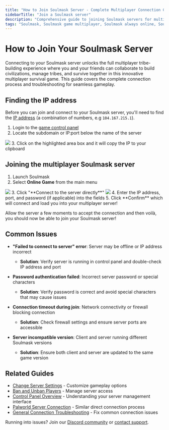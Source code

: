 ```yaml
---
title: "How to Join Soulmask Server - Complete Multiplayer Connection Guide"
sidebarTitle: "Join a Soulmask server"
description: "Comprehensive guide to joining Soulmask servers for multiplayer tribe-building gameplay. Learn how to find your server IP, connect directly to servers, and troubleshoot common connection issues."
tags: "Soulmask, Soulmask game multiplayer, Soulmask always online, Soulmask community server"
---
```


# How to Join Your Soulmask Server

Connecting to your Soulmask server unlocks the full multiplayer tribe-building experience where you and your friends can collaborate to build civilizations, manage tribes, and survive together in this innovative multiplayer survival game. This guide covers the complete connection process and troubleshooting for seamless gameplay.

## Finding the IP address

Before you can join and connect to your Soulmask server, you'll need to find the [IP address](https://whatismyipaddress.com/ip-address) (a combination of numbers, e.g `104.167.215.1`).

1. Login to the [game control panel](https://game.berrybyte.net)
2. Locate the subdomain or IP:port below the name of the server
<Frame>
  <img src="/images/general/join-server.png" />
</Frame>
3. Click on the highlighted area box and it will copy the IP to your clipboard


## Joining the multiplayer Soulmask server
1. Launch Soulmask
2. Select **Online Game** from the main menu
<Frame>
  <img src="/images/games/soulmask/soulmask-online-game.png" />
</Frame>
3. Click "**Connect to the server directly**"
<Frame>
  <img src="/images/games/soulmask/soulmask-connect.png" />
</Frame>
4. Enter the IP address, port, and password (if applicable) into the fields
5. Click **Confirm** which will connect and load you into your multiplayer server!

Allow the server a few moments to accept the connection and then voilà, you should now be able to join your Soulmask server!

## Common Issues

- **"Failed to connect to server" error**: Server may be offline or IP address incorrect
  - **Solution**: Verify server is running in control panel and double-check IP address and port

- **Password authentication failed**: Incorrect server password or special characters
  - **Solution**: Verify password is correct and avoid special characters that may cause issues

- **Connection timeout during join**: Network connectivity or firewall blocking connection
  - **Solution**: Check firewall settings and ensure server ports are accessible

- **Server incompatible version**: Client and server running different Soulmask versions
  - **Solution**: Ensure both client and server are updated to the same game version

## Related Guides

- [Change Server Settings](/games/soulmask/change-server-settings) - Customize gameplay options
- [Ban and Unban Players](/games/soulmask/banning-and-unbanning-players) - Manage server access
- [Control Panel Overview](/panel/overview) - Understanding your server management interface
- [Palworld Server Connection](/games/palworld/join-server) - Similar direct connection process
- [General Connection Troubleshooting](/games/minecraft/common-errors/connection-timed-out) - Fix common connection issues

Running into issues? Join our [Discord community](https://berrybyte.net/discord) or [contact support](https://berrybyte.net/tickets).